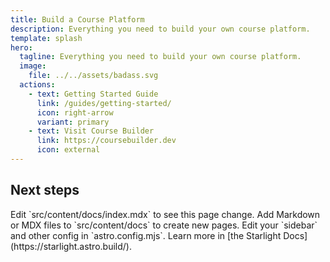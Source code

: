 ```yaml
---
title: Build a Course Platform
description: Everything you need to build your own course platform.
template: splash
hero:
  tagline: Everything you need to build your own course platform.
  image:
    file: ../../assets/badass.svg
  actions:
    - text: Getting Started Guide
      link: /guides/getting-started/
      icon: right-arrow
      variant: primary
    - text: Visit Course Builder
      link: https://coursebuilder.dev
      icon: external
---
```



## Next steps

<CardGrid stagger>
  <Card title="Update content" icon="pencil">
    Edit `src/content/docs/index.mdx` to see this page change.
  </Card>
  <Card title="Add new content" icon="add-document">
    Add Markdown or MDX files to `src/content/docs` to create new pages.
  </Card>
  <Card title="Configure your site" icon="setting">
    Edit your `sidebar` and other config in `astro.config.mjs`.
  </Card>
  <Card title="Read the docs" icon="open-book">
    Learn more in [the Starlight Docs](https://starlight.astro.build/).
  </Card>
</CardGrid>
